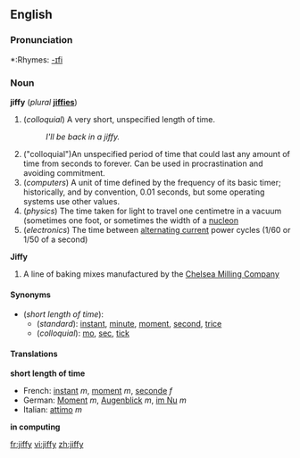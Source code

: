==English==

===Pronunciation===
*:Rhymes: [[Rhymes:English:-ɪfi|-ɪfi]]

===Noun===
'''jiffy''' (''plural'' '''[[jiffies]]''')

#(''colloquial'') A very short, unspecified length of time.
#:''I'll be back in a jiffy.''
#("colloquial")An unspecified period of time that could last any amount of time from seconds to forever. Can be used in procrastination and avoiding commitment.
#(''computers'') A unit of time defined by the frequency of its basic timer; historically, and by convention, 0.01 seconds, but some operating systems use other values.
#(''physics'') The time taken for light to travel one centimetre in a vacuum (sometimes one foot, or sometimes the width of a [[nucleon]]
#(''electronics'') The time between [[alternating current]] power cycles (1/60 or 1/50 of a second)

'''Jiffy''' 

# A line of baking mixes manufactured by the [http://www.jiffymix.com Chelsea Milling Company]

====Synonyms====
*(''short length of time''):
**(''standard''): [[instant]], [[minute]], [[moment]], [[second]], [[trice]]
**(''colloquial''): [[mo]], [[sec]], [[tick]]

====Translations====

'''short length of time'''
{{top}}
*French: [[instant#French|instant]] ''m'', [[moment#French|moment]] ''m'', [[seconde#French|seconde]] ''f''
*German: [[Moment]] ''m'', [[Augenblick]] ''m'', [[im Nu]] ''m''
*Italian: [[attimo]] ''m''
{{mid}}
{{bottom}}

'''in computing'''
{{top}}
{{mid}}
{{bottom}}

[[fr:jiffy]]
[[vi:jiffy]]
[[zh:jiffy]]